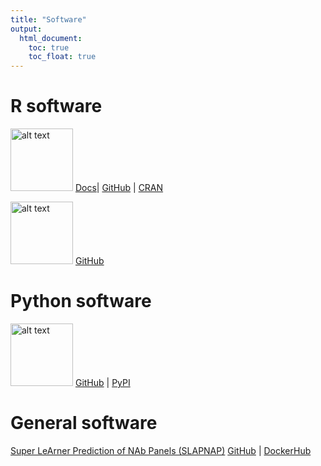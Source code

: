 ```yaml
---
title: "Software"
output:
  html_document:
    toc: true
    toc_float: true
---
```


# R software

[![alt text](./images/vimp_logo.png "vimp logo"){#id .class width=100px height=100px}](https://github.com/bdwilliamson/vimp) [Docs](https://bdwilliamson.github.io/vimp/)| [GitHub](https://github.com/bdwilliamson/vimp) | [CRAN](https://CRAN.R-project.org/package=vimp)  

[![alt text](./images/paramedic-logo.png "paramedic logo"){#id .class width=100px height=100px}](https://github.com/statdivlab/paramedic) [GitHub](https://github.com/statdivlab/paramedic) 

# Python software

[![alt text](./images/vimpy_logo.png "vimpy logo"){#id .class width=100px height=100px}](https://github.com/bdwilliamson/vimpy) [GitHub](https://github.com/bdwilliamson/vimpy) | [PyPI](https://pypi.org/project/vimpy/)

# General software

[Super LeArner Prediction of NAb Panels (SLAPNAP)](https://github.com/benkeser/slapnap)
[GitHub](https://github.com/benkeser/slapnap) |
[DockerHub](https://hub.docker.com/r/slapnap/slapnap)

